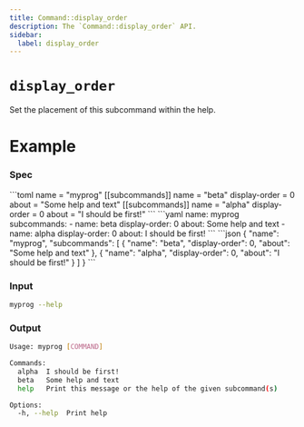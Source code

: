 ```yaml
---
title: Command::display_order
description: The `Command::display_order` API.
sidebar:
  label: display_order
---
```



# `display_order` <LinkButton href="https://docs.rs/clap/latest/clap/struct.Command.html#method.display_order" icon="open-book" variant="minimal"></LinkButton>

<Badge text="since 0.1.0" size="small" />

Set the placement of this subcommand within the help.

# Example

### Spec

<Tabs syncKey="format">
  <TabItem label="TOML">
```toml
name = "myprog"
[[subcommands]]
name = "beta"
display-order = 0
about = "Some help and text"
[[subcommands]]
name = "alpha"
display-order = 0
about = "I should be first!"
```
  </TabItem>
  <TabItem label="YAML">
```yaml
name: myprog
subcommands:
- name: beta
  display-order: 0
  about: Some help and text
- name: alpha
  display-order: 0
  about: I should be first!
```
  </TabItem>
  <TabItem label="JSON">
```json
{
  "name": "myprog",
  "subcommands": [
    {
      "name": "beta",
      "display-order": 0,
      "about": "Some help and text"
    },
    {
      "name": "alpha",
      "display-order": 0,
      "about": "I should be first!"
    }
  ]
}
```
  </TabItem>
</Tabs>

### Input

```bash
myprog --help
```

### Output

```bash
Usage: myprog [COMMAND]

Commands:
  alpha  I should be first!
  beta   Some help and text
  help   Print this message or the help of the given subcommand(s)

Options:
  -h, --help  Print help
```

